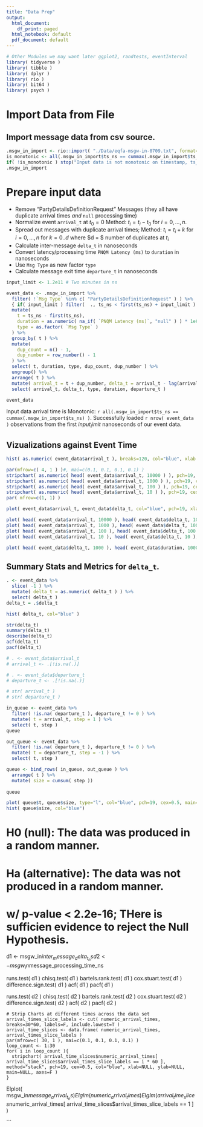 ```yaml
---
title: "Data Prep"
output:
  html_document:
    df_print: paged
  html_notebook: default
  pdf_document: default
---
```


```r
# Other Modules we may want later ggplot2, randtests, eventInterval
library( tidyverse )
library( tibble )
library( dplyr )
library( rio )
library( bit64 )
library( psych )
```

# Import Data from File

## Import message data from csv source.

```r
.msgw_in_import <- rio::import( "./Data/eqfa-msgw-in-0709.txt", format="csv" )
is_monotonic <- all(.msgw_in_import$ts_ns == cummax(.msgw_in_import$ts_ns) )
if( !is_monotonic ) stop("Input data is not monotonic on timestamp, ts_ns." )
.msgw_in_import
```

# Prepare input data

- Remove "PartyDetailsDefinitionRequest" Messages (they all have duplicate arrival times _and_ `null` processing time)
- Normalize event `arrival_t` at $t_0 = 0$ Method: $t_i = t_i - t_0 \mbox{ for } i=0,...,n$.
- Spread out messages with duplicate arrival times; Method: $t_i = t_i + k \mbox{ for } i = 0,...,n \mbox{ for } k=0..d$ where $d = $ number of duplicates at $t_i$ 
- Calculate inter-message `delta_t` in nanoseconds
- Convert latency/processing time `PNQM Latency (ms)` to `duration` in nanoseconds
- Use `Msg Type` as new factor `type`
- Calculate message exit time `departure_t` in nanoseconds

```r
input_limit <- 1.2e11 # Two minutes in ns

event_data <- .msgw_in_import %>%
  filter( !`Msg Type` %in% c( "PartyDetailsDefinitionRequest" ) ) %>%
  { if( input_limit ) filter(  ., ts_ns < first(ts_ns) + input_limit ) } %>%
  mutate(
    t = ts_ns - first(ts_ns),
    duration = as.numeric( na_if( `PNQM Latency (ms)`, "null" ) ) * 1e6,
    type = as.factor( `Msg Type` )
  ) %>%
  group_by( t ) %>%
  mutate(
    dup_count = n() - 1,
    dup_number = row_number() - 1
  ) %>%
  select( t, duration, type, dup_count, dup_number ) %>%
  ungroup() %>%
  arrange( t ) %>%
  mutate( arrival_t = t + dup_number, delta_t = arrival_t - lag(arrival_t), departure_t = arrival_t + duration ) %>%
  select( arrival_t, delta_t, type, duration, departure_t )

event_data
```
Input data arrival time is Monotonic: `r all(.msgw_in_import$ts_ns == cummax(.msgw_in_import$ts_ns) )`.
Successfully loaded `r nrow( event_data )` observations from the first $input_limit$ nanoseconds of our event data.

## Vizualizations against Event Time 
```r
hist( as.numeric( event_data$arrival_t ), breaks=120, col="blue", xlab = "Event Time in ns over the first two minutes of data.", main="Histogram of Event Freq per Sec" )

par(mfrow=c( 4, 1 ) )#, mai=c(0.1, 0.1, 0.1, 0.1) )
stripchart( as.numeric( head( event_data$arrival_t, 10000 ) ), pch=19, cex=0.5, col="blue", xlab="Event Time in ns", main="1-D Stripchart of Event Time; first 10000 observations." )
stripchart( as.numeric( head( event_data$arrival_t, 1000 ) ), pch=19, cex=0.5, col="blue", xlab="Event Time in ns", main="1-D Stripchart of Event Time; first 1000 observations." )
stripchart( as.numeric( head( event_data$arrival_t, 100 ) ), pch=19, cex=0.5, col="blue", xlab="Event Time in ns", main="1-D Stripchart of Event Time; first 100 observations." )
stripchart( as.numeric( head( event_data$arrival_t, 10 ) ), pch=19, cex=0.5, col="blue", xlab="Event Time in ns", main="1-D Stripchart of Event Time; first 10 observations." )
par( mfrow=c(1, 1) )

plot( event_data$arrival_t, event_data$delta_t, col="blue", pch=19, xlab="Event Time in ns", ylab="Inter-Event Delta_t in ns", main="Inter-Event Delta_t against Event Time" )

plot( head( event_data$arrival_t, 10000 ), head( event_data$delta_t, 10000 ), col="blue", pch=19, xlab="Event Time in ns", ylab="Inter-Event Delta_t in ns", main="Inter-Event Delta_t against Event Time" )
plot( head( event_data$arrival_t, 1000 ), head( event_data$delta_t, 1000 ), col="blue", pch=19, xlab="Event Time in ns", ylab="Inter-Event Delta_t in ns", main="Inter-Event Delta_t against Event Time" )
plot( head( event_data$arrival_t, 100 ), head( event_data$delta_t, 100 ), col="blue", pch=19, xlab="Event Time in ns", ylab="Inter-Event Delta_t in ns", main="Inter-Event Delta_t against Event Time" )
plot( head( event_data$arrival_t, 10 ), head( event_data$delta_t, 10 ), col="blue", pch=19, xlab="Event Time in ns", ylab="Inter-Event Delta_t in ns", main="Inter-Event Delta_t against Event Time" )

plot( head( event_data$delta_t, 1000 ), head( event_data$duration, 1000 ), pch=19, col="blue", xlab="Inter-Event Delta_t", ylab="Duration of Event in ns", main="Event Duration against Inter-Event Delta_t" )

```

## Summary Stats and Metrics for `delta_t`.
```r

. <- event_data %>%
  slice( -1 ) %>%
  mutate( delta_t = as.numeric( delta_t ) ) %>%
  select( delta_t )
delta_t = .$delta_t

hist( delta_t, col="blue" )

str(delta_t)
summary(delta_t)
describe(delta_t) 
acf(delta_t)
pacf(delta_t)
```
```r
# . <- event_data$arrival_t
# arrival_t <- .[!is.na(.)]

# . <- event_data$departure_t
# departure_t <- .[!is.na(.)]

# str( arrival_t )
# str( departure_t )

in_queue <- event_data %>%
  filter( !is.na( departure_t ), departure_t != 0 ) %>%
  mutate( t = arrival_t, step = 1 ) %>%
  select( t, step )
queue

out_queue <- event_data %>%
  filter( !is.na( departure_t ), departure_t != 0 ) %>%
  mutate( t = departure_t, step = -1 ) %>%
  select( t, step )

queue <- bind_rows( in_queue, out_queue ) %>%
  arrange( t ) %>%
  mutate( size = cumsum( step ))
  
queue

plot( queue$t, queue$size, type="l", col="blue", pch=19, cex=0.5, main="Concurrent Event Count at Time t.", xlab='Time t in Nanoseconds', ylab="Concurrent event count" )
hist( queue$size, col="blue")
```

# H0 (null): The data was produced in a random manner.
# Ha (alternative): The data was not produced in a random manner.

# w/ p-value < 2.2e-16; THere is sufficien evidence to reject the Null Hypothesis. 

d1 <- msgw_in$inter_message_delta_t_ns
d2 <- msgw_in$message_processing_time_ns

runs.test( d1 ) 
chisq.test( d1 )
bartels.rank.test( d1 )
cox.stuart.test( d1 )
difference.sign.test( d1 )
acf( d1 ) 
pacf( d1 )

runs.test( d2 ) 
chisq.test( d2 )
bartels.rank.test( d2 )
cox.stuart.test( d2 )
difference.sign.test( d2 )
acf( d2 ) 
pacf( d2 )

    # Strip Charts at different times across the data set
    arrival_times_slice_labels <- cut( numeric_arrival_times, breaks=30*60, labels=F, include.lowest=T )
    arrival_time_slices <- data.frame( numeric_arrival_times, arrival_times_slice_labels )
    par(mfrow=c( 30, 1 ), mai=c(0.1, 0.1, 0.1, 0.1) )
    loop_count <- 1:30
    for( i in loop_count ){
      stripchart( arrival_time_slices$numeric_arrival_times[ arrival_time_slices$arrival_times_slice_labels == i * 60 ], method="stack", pch=19, cex=0.5, col="blue", xlab=NULL, ylab=NULL, main=NULL, axes=F )
    }


EIplot( msgw_in$message_arrival_t_ns )
EIglm( numeric_arrival_times )
EIglm( arrival_time_slices$numeric_arrival_times[ arrival_time_slices$arrival_times_slice_labels == 1 ] ) 

```